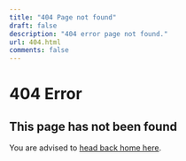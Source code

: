 ```yaml
---
title: "404 Page not found"
draft: false
description: "404 error page not found."
url: 404.html
comments: false
---
```


# 404 Error

## This page has not been found

You are advised to [head back home here](/).

